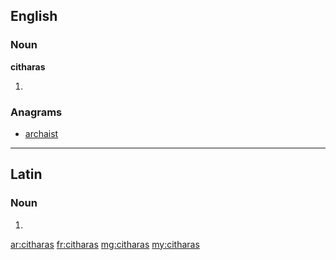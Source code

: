 ==English==

===Noun===
'''citharas'''

# {{plural of|cithara}}

===Anagrams===
* [[archaist#English|archaist]]

----

==Latin==

===Noun===
{{la-noun-form|citharās}}

# {{inflection of|cithara|cithara|acc|p|lang=la}}

[[ar:citharas]]
[[fr:citharas]]
[[mg:citharas]]
[[my:citharas]]